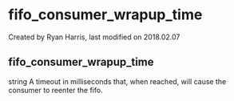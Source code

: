 
# fifo_consumer_wrapup_time 

 Created by  Ryan Harris, last modified on 2018.02.07

## fifo_consumer_wrapup_time

string A timeout in milliseconds that, when reached, will cause the consumer to reenter the fifo.


